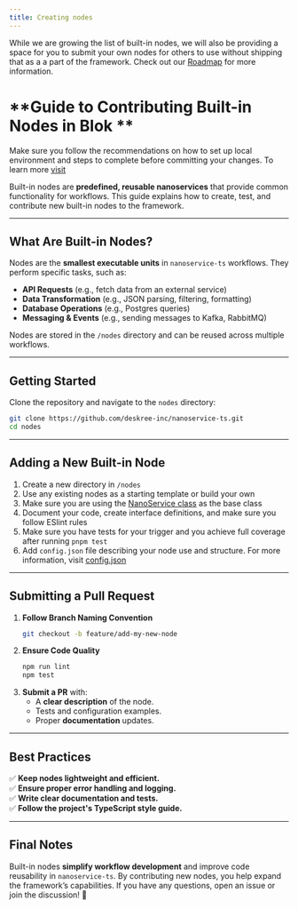 ```yaml
---
title: Creating nodes
---
```


<Tip> While we are growing the list of built-in nodes, we will also be providing a space for you to submit your own nodes for others to use without shipping that as a a part of the framework. Check out our [Roadmap](https://github.com/orgs/deskree-inc/projects/4/views/2) for more information. </Tip>

# **Guide to Contributing Built-in Nodes in Blok **
<Tip> Make sure you follow the recommendations on how to set up local environment and steps to complete before committing your changes. To learn more [visit](/docs/c/overview/how-to-contribute)</Tip>

Built-in nodes are **predefined, reusable nanoservices** that provide common functionality for workflows. This guide explains how to create, test, and contribute new built-in nodes to the framework.

---

## **What Are Built-in Nodes?**  
Nodes are the **smallest executable units** in `nanoservice-ts` workflows. They perform specific tasks, such as:  
- **API Requests** (e.g., fetch data from an external service) <Icon icon="check" iconType="solid" />  
- **Data Transformation** (e.g., JSON parsing, filtering, formatting)  
- **Database Operations** (e.g., Postgres queries)  
- **Messaging & Events** (e.g., sending messages to Kafka, RabbitMQ)  

Nodes are stored in the `/nodes` directory and can be reused across multiple workflows.

---

## **Getting Started**
Clone the repository and navigate to the `nodes` directory:  
```bash
git clone https://github.com/deskree-inc/nanoservice-ts.git
cd nodes
```

---

## **Adding a New Built-in Node**
1. Create a new directory in `/nodes`  
2. Use any existing nodes as a starting template or build your own  
3. Make sure you are using the [NanoService class](/docs/ref/runner/src/classes/NanoService) as the base class
4. Document your code, create interface definitions, and make sure you follow ESlint rules
5. Make sure you have tests for your trigger and you achieve full coverage after running `pnpm test`
6. Add `config.json` file describing your node use and structure. For more information, visit [config.json](/docs/d/core-concepts/nodes#configuration-config-json)

---

## **Submitting a Pull Request**
1. **Follow Branch Naming Convention**  
   ```bash
   git checkout -b feature/add-my-new-node
   ```
2. **Ensure Code Quality**  
   ```bash
   npm run lint
   npm test
   ```
3. **Submit a PR** with:  
   - A **clear description** of the node.  
   - Tests and configuration examples.  
   - Proper **documentation** updates.  

---

## **Best Practices**
✅ **Keep nodes lightweight and efficient.**  
✅ **Ensure proper error handling and logging.**  
✅ **Write clear documentation and tests.**  
✅ **Follow the project's TypeScript style guide.**  

---

## **Final Notes**
Built-in nodes **simplify workflow development** and improve code reusability in `nanoservice-ts`. By contributing new nodes, you help expand the framework’s capabilities. If you have any questions, open an issue or join the discussion! 🚀  
```